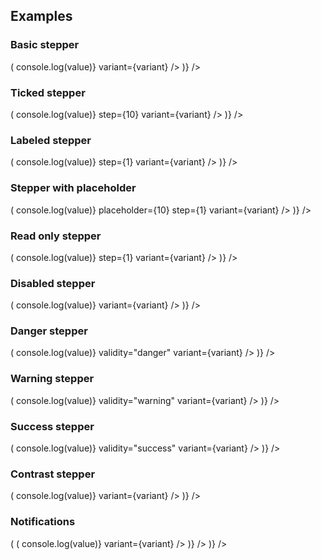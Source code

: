 
<PageTitle src="components/Stepper" title="Stepper" />
<Subtitle />
<Description />
<Primary />
<ArgsTable story={PRIMARY_STORY} />
<Stories />

## Examples

### Basic stepper

<Canvas>
  <ThemeWrapper>
    <Looper
      list={variants}
      render={variant => (
        <Rhythm grouped py={3}>
          <FormComponentDemo initialValue={10} property="value" type="stepper">
            <Stepper
              aria-label="Super fantastic label"
              onChange={(event, value) => console.log(value)}
              variant={variant}
            />
          </FormComponentDemo>
        </Rhythm>
      )}
    />
  </ThemeWrapper>
</Canvas>

### Ticked stepper

<Canvas>
  <ThemeWrapper>
    <Looper
      list={variants}
      render={variant => (
        <Rhythm grouped py={3}>
          <FormComponentDemo initialValue={10} property="value" type="stepper">
            <Stepper
              aria-label="Super fantastic label"
              max={100}
              min={-100}
              onChange={(event, value) => console.log(value)}
              step={10}
              variant={variant}
            />
          </FormComponentDemo>
        </Rhythm>
      )}
    />
  </ThemeWrapper>
</Canvas>

### Labeled stepper

<Canvas>
  <ThemeWrapper>
    <Looper
      list={variants}
      render={variant => (
        <Rhythm grouped py={3}>
          <FormComponentDemo initialValue={10} property="value" type="stepper">
            <Stepper
              label="Cool label"
              max={12}
              min={2}
              onChange={(event, value) => console.log(value)}
              step={1}
              variant={variant}
            />
          </FormComponentDemo>
        </Rhythm>
      )}
    />
  </ThemeWrapper>
</Canvas>

### Stepper with placeholder

<Canvas>
  <ThemeWrapper>
    <Looper
      list={variants}
      render={variant => (
        <Rhythm grouped py={3}>
          <FormComponentDemo property="value" type="stepper">
            <Stepper
              label="Cool label"
              max={12}
              min={2}
              onChange={(event, value) => console.log(value)}
              placeholder={10}
              step={1}
              variant={variant}
            />
          </FormComponentDemo>
        </Rhythm>
      )}
    />
  </ThemeWrapper>
</Canvas>

### Read only stepper

<Canvas>
  <ThemeWrapper>
    <Looper
      list={variants}
      render={variant => (
        <Rhythm grouped py={3}>
          <FormComponentDemo initialValue={10} property="value" type="stepper">
            <Stepper
              readOnly
              label="Cool label"
              max={12}
              min={2}
              onChange={(event, value) => console.log(value)}
              step={1}
              variant={variant}
            />
          </FormComponentDemo>
        </Rhythm>
      )}
    />
  </ThemeWrapper>
</Canvas>

### Disabled stepper

<Canvas>
  <ThemeWrapper>
    <Looper
      list={variants}
      render={variant => (
        <Rhythm grouped py={3}>
          <FormComponentDemo initialValue={30} property="value" type="stepper">
            <Stepper
              disabled
              aria-label="Super fantastic label"
              onChange={(event, value) => console.log(value)}
              variant={variant}
            />
          </FormComponentDemo>
        </Rhythm>
      )}
    />
  </ThemeWrapper>
</Canvas>

### Danger stepper

<Canvas>
  <ThemeWrapper>
    <Looper
      list={variants}
      render={variant => (
        <Rhythm grouped py={3}>
          <FormComponentDemo initialValue={60} property="value" type="stepper">
            <Stepper
              aria-label="Super fantastic label"
              onChange={(event, value) => console.log(value)}
              validity="danger"
              variant={variant}
            />
          </FormComponentDemo>
        </Rhythm>
      )}
    />
  </ThemeWrapper>
</Canvas>

### Warning stepper

<Canvas>
  <ThemeWrapper>
    <Looper
      list={variants}
      render={variant => (
        <Rhythm grouped py={3}>
          <FormComponentDemo initialValue={60} property="value" type="stepper">
            <Stepper
              aria-label="Super fantastic label"
              onChange={(event, value) => console.log(value)}
              validity="warning"
              variant={variant}
            />
          </FormComponentDemo>
        </Rhythm>
      )}
    />
  </ThemeWrapper>
</Canvas>

### Success stepper

<Canvas>
  <ThemeWrapper>
    <Looper
      list={variants}
      render={variant => (
        <Rhythm grouped py={3}>
          <FormComponentDemo initialValue={60} property="value" type="stepper">
            <Stepper
              aria-label="Super fantastic label"
              onChange={(event, value) => console.log(value)}
              validity="success"
              variant={variant}
            />
          </FormComponentDemo>
        </Rhythm>
      )}
    />
  </ThemeWrapper>
</Canvas>

### Contrast stepper

<Canvas contrast>
  <ThemeWrapper>
    <Looper
      list={variants}
      render={variant => (
        <Rhythm grouped py={3}>
          <FormComponentDemo contrast initialValue={30} property="value" type="stepper">
            <Stepper
              contrast
              aria-label="Super fantastic label"
              onChange={(event, value) => console.log(value)}
              variant={variant}
            />
          </FormComponentDemo>
        </Rhythm>
      )}
    />
  </ThemeWrapper>
</Canvas>

### Notifications

<Canvas>
  <ThemeWrapper>
    <Looper
      list={variants}
      render={variant => (
        <Looper
          list={['success', 'danger', 'warning', 'primary', 'neutral']}
          render={level => (
            <Rhythm grouped py={3}>
              <FormComponentDemo initialValue={10} property="value" type="stepper">
                <NotifiedStepper
                  aria-label="Super fantastic label"
                  level={level}
                  notification={`This is an example ${level} notification.`}
                  onChange={(event, value) => console.log(value)}
                  variant={variant}
                />
              </FormComponentDemo>
            </Rhythm>
          )}
        />
      )}
    />
  </ThemeWrapper>
</Canvas>
